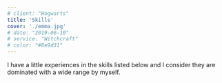 ```yaml
---
# client: "Hogwarts"
title: 'Skills'
cover: './emma.jpg'
# date: "2019-06-10"
# service: "Witchcraft"
# color: "#8e9d31"
---
```


I have a little experiences in the skills listed below and I consider they are dominated with a wide range by myself.

<!-- Vertical Card Component -->

<!-- Programming  -->
<!-- My life as a programmer started in 2019. I have 3 years of experiences and I’m still learning. -->

<!-- Design  -->
<!-- I have 2 year designing and learning technologies associeted with it and I still don’t stop.
 -->

<!-- Autodidact  -->
<!-- since 2017 I haven’t stopped learning somenthing new every single day. -->

<!-- Linkedin -->
<!-- All Skills Component-->
